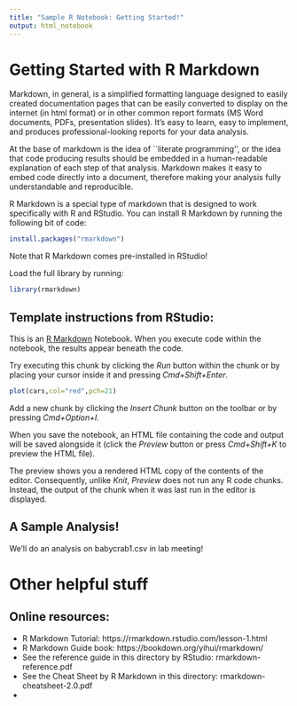 ```yaml
---
title: "Sample R Notebook: Getting Started!"
output: html_notebook
---
```


# Getting Started with R Markdown 

Markdown, in general, is a simplified formatting language designed to easily created documentation pages that can be easily converted to display on the internet (in html format) or in other common report formats (MS Word documents, PDFs, presentation slides). It's easy to learn, easy to implement, and produces professional-looking reports for your data analysis.

At the base of markdown is the idea of ``literate programming'', or the idea that code producing results should be embedded in a human-readable explanation of each step of that analysis. Markdown makes it easy to embed code directly into a document, therefore making your analysis fully understandable and reproducible.

R Markdown is a special type of markdown that is designed to work specifically with R and RStudio. You can install R Markdown by running the following bit of code: 

```r
install.packages("rmarkdown")
```

Note that R Markdown comes pre-installed in RStudio!

Load the full library by running: 
```r
library(rmarkdown)
```

## Template instructions from RStudio:

This is an [R Markdown](http://rmarkdown.rstudio.com) Notebook. When you execute code within the notebook, the results appear beneath the code. 

Try executing this chunk by clicking the *Run* button within the chunk or by placing your cursor inside it and pressing *Cmd+Shift+Enter*. 

```r
plot(cars,col="red",pch=21)
```

Add a new chunk by clicking the *Insert Chunk* button on the toolbar or by pressing *Cmd+Option+I*.

When you save the notebook, an HTML file containing the code and output will be saved alongside it (click the *Preview* button or press *Cmd+Shift+K* to preview the HTML file). 

The preview shows you a rendered HTML copy of the contents of the editor. Consequently, unlike *Knit*, *Preview* does not run any R code chunks. Instead, the output of the chunk when it was last run in the editor is displayed.

## A Sample Analysis!

We'll do an analysis on babycrab1.csv in lab meeting! 

# Other helpful stuff

## Online resources: 
 
 - R Markdown Tutorial: https://rmarkdown.rstudio.com/lesson-1.html 
 - R Markdown Guide book: https://bookdown.org/yihui/rmarkdown/
 - See the reference guide in this directory by RStudio: rmarkdown-reference.pdf
 - See the Cheat Sheet by R Markdown in this directory: rmarkdown-cheatsheet-2.0.pdf 
 - 
